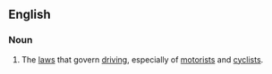 ==English==
{{wikipedia|traffic}}
===Noun===
{{en-noun|-}}

# The [[law]]s that govern [[driving]], especially of [[motorist]]s and [[cyclist]]s.